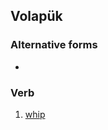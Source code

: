 ==Volapük==

===Alternative forms===
* {{l|vo|bataflapoyn}}

===Verb===
{{infl|vo|verb}}

# [[whip]]